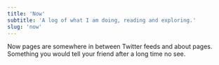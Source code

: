 ```yaml
---
title: 'Now'
subtitle: 'A log of what I am doing, reading and exploring.'
slug: 'now'
---
```


Now pages are somewhere in between Twitter feeds and about pages. Something you
would tell your friend after a long time no see.

